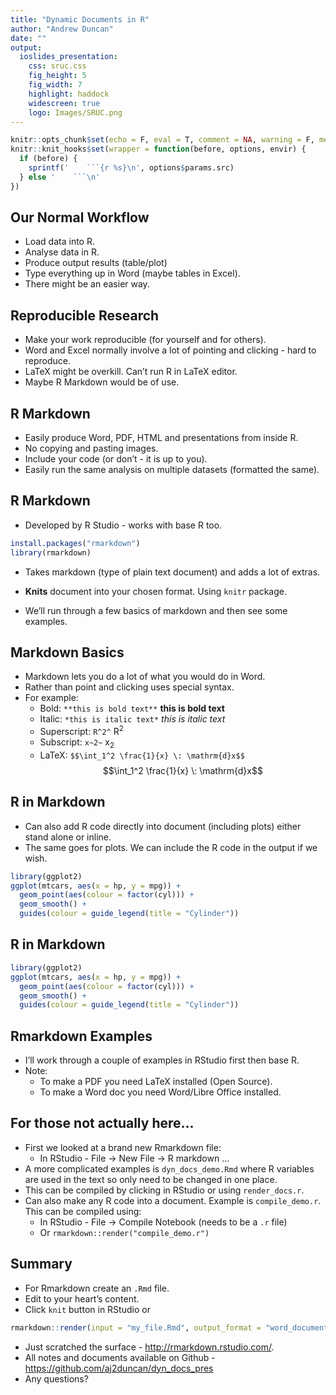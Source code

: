 ```yaml
---
title: "Dynamic Documents in R"
author: "Andrew Duncan"
date: ""
output: 
  ioslides_presentation:
    css: sruc.css
    fig_height: 5
    fig_width: 7
    highlight: haddock
    widescreen: true
    logo: Images/SRUC.png
---
```


```r
knitr::opts_chunk$set(echo = F, eval = T, comment = NA, warning = F, message = NA)
knitr::knit_hooks$set(wrapper = function(before, options, envir) {
  if (before) {
    sprintf('    ```{r %s}\n', options$params.src)
  } else '    ```\n'
})
```

## Our Normal Workflow

- Load data into R.
- Analyse data in R.
- Produce output results (table/plot)
- Type everything up in Word (maybe tables in Excel).
- There might be an easier way.

## Reproducible Research

- Make your work reproducible (for yourself and for others). 
- Word and Excel normally involve a lot of pointing and clicking - hard to reproduce.
- LaTeX might be overkill. Can't run R in LaTeX editor.
- Maybe R Markdown would be of use.

## R Markdown

- Easily produce Word, PDF, HTML and presentations from inside R. 
- No copying and pasting images. 
- Include your code (or don't - it is up to you).
- Easily run the same analysis on multiple datasets (formatted the same).


## R Markdown

- Developed by R Studio - works with base R too.
```r
install.packages("rmarkdown")
library(rmarkdown)
```
- Takes markdown (type of plain text document) and adds a lot of extras.
- **Knits** document into your chosen format. Using `knitr` package.

- We'll run through a few basics of markdown and then see some examples.

## Markdown Basics

- Markdown lets you do a lot of what you would do in Word. 
- Rather than point and clicking uses special syntax.
- For example: 
    + Bold: `**this is bold text**` **this is bold text**
    + Italic: `*this is italic text*` *this is italic text*
    + Superscript: `R^2^` R^2^
    + Subscript: `x~2~` x~2~
    + LaTeX: `$$\int_1^2 \frac{1}{x} \: \mathrm{d}x$$` $$\int_1^2 \frac{1}{x} \: \mathrm{d}x$$


## R in Markdown

- Can also add R code directly into document (including plots) either stand alone or inline. 
- The same goes for plots. We can include the R code in the output if we wish.

```r
library(ggplot2)
ggplot(mtcars, aes(x = hp, y = mpg)) + 
  geom_point(aes(colour = factor(cyl))) + 
  geom_smooth() + 
  guides(colour = guide_legend(title = "Cylinder"))
```

## R in Markdown

```r
library(ggplot2)
ggplot(mtcars, aes(x = hp, y = mpg)) + 
  geom_point(aes(colour = factor(cyl))) + 
  geom_smooth() + 
  guides(colour = guide_legend(title = "Cylinder"))
```

## Rmarkdown Examples

- I'll work through a couple of examples in RStudio first then base R.
- Note: 
    + To make a PDF you need LaTeX installed (Open Source). 
    + To make a Word doc you need Word/Libre Office installed.
    
## For those not actually here...

- First we looked at a brand new Rmarkdown file:
    + In RStudio - File &#8594; New File &#8594; R markdown ...
- A more complicated examples is `dyn_docs_demo.Rmd` where R variables are used in the text so only need to be changed in one place.
- This can be compiled by clicking in RStudio or using `render_docs.r`.
- Can also make any R code into a document. Example is `compile_demo.r`. This can be compiled using:
    + In RStudio - File &#8594; Compile Notebook (needs to be a `.r` file)
    + Or `rmarkdown::render("compile_demo.r")`


## Summary

- For Rmarkdown create an `.Rmd` file. 
- Edit to your heart's content.
- Click `knit` button in RStudio or
```r
rmarkdown::render(input = "my_file.Rmd", output_format = "word_document")
```
- Just scratched the surface - <a href = "http://rmarkdown.rstudio.com/" target = "_blank">http://rmarkdown.rstudio.com/</a>.
- All notes and documents available on Github  - <a href = "https://github.com/aj2duncan/dyn_docs_pres"> https://github.com/aj2duncan/dyn_docs_pres </a>
- Any questions?
